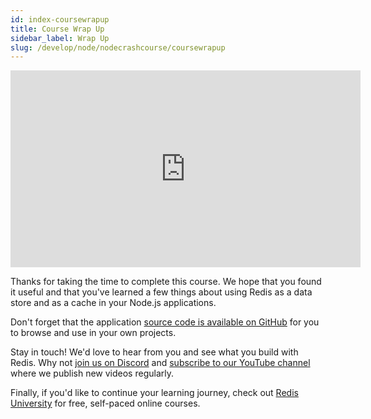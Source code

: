 ```yaml
---
id: index-coursewrapup
title: Course Wrap Up
sidebar_label: Wrap Up
slug: /develop/node/nodecrashcourse/coursewrapup
---
```



<div class="text--center">
<iframe width="560" height="315" src="https://www.youtube.com/embed/CgsglxiuSGc" frameborder="0" allow="accelerometer; autoplay; clipboard-write; encrypted-media; gyroscope; picture-in-picture" allowfullscreen></iframe>
</div>

Thanks for taking the time to complete this course.  We hope that you found it useful and that you've learned a few things about using Redis as a data store and as a cache in your Node.js applications.

Don't forget that the application [source code is available on GitHub](https://github.com/redislabs-training/node-js-crash-course/) for you to browse and use in your own projects.

Stay in touch! We'd love to hear from you and see what you build with Redis.  Why not [join us on Discord](https://discord.gg/redis) and [subscribe to our YouTube channel](https://youtube.com/redisinc) where we publish new videos regularly.

Finally, if you'd like to continue your learning journey, check out [Redis University](https://university.redis.com) for free, self-paced online courses.
